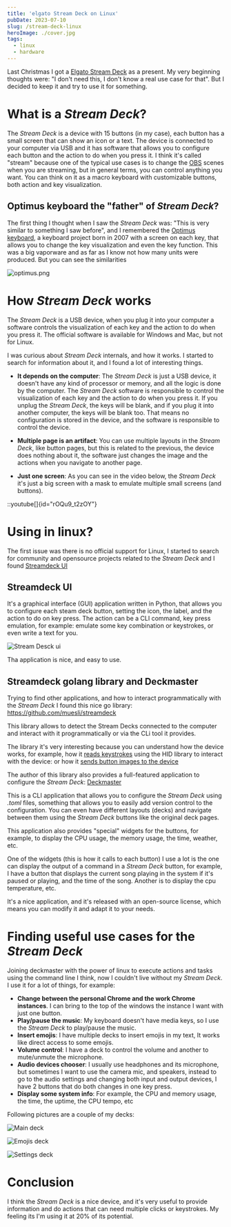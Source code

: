 ```yaml
---
title: 'elgato Stream Deck on Linux'
pubDate: 2023-07-10
slug: /stream-deck-linux
heroImage: ./cover.jpg
tags:
  - linux
  - hardware
---
```


Last Christmas I got a [Elgato Stream Deck](https://www.elgato.com/en/gaming/stream-deck) as a present. My very beginning thoughts were: "I don't need this, I don't know a real use case for that". But I decided to keep it and try to use it for something.

# What is a _Stream Deck_?

The _Stream Deck_ is a device with 15 buttons (in my case), each button has a small screen that can show an icon or a text. The device is connected to your computer via USB and it has software that allows you to configure each button and the action to do when you press it. I think it's called "stream" because one of the typical use cases is to change the [OBS](https://obsproject.com/) scenes when you are streaming, but in general terms, you can control anything you want. You can think on it as a macro keyboard with customizable buttons, both action and key visualization.

## Optimus keyboard the "father" of _Stream Deck_?

The first thing I thought when I saw the _Stream Deck_ was: "This is very similar to something I saw before", and I remembered the [Optimus keyboard](https://en.wikipedia.org/wiki/Optimus_Maximus_keyboard), a keyboard project born in 2007 with a screen on each key, that allows you to change the key visualization and even the key function. This was a big vaporware and as far as I know not how many units were produced. But you can see the similarities

![optimus.png](optimus.png)

# How _Stream Deck_ works

The _Stream Deck_ is a USB device, when you plug it into your computer a software controls the visualization of each key and the action to do when you press it. The official software is available for Windows and Mac, but not for Linux.

I was curious about _Stream Deck_ internals, and how it works. I started to search for information about it, and I found a lot of interesting things.

- **It depends on the computer**: The _Stream Deck_ is just a USB device, it doesn't have any kind of processor or memory, and all the logic is done by the computer. The _Stream Deck_ software is responsible to control the visualization of each key and the action to do when you press it. If you unplug the _Stream Deck_, the keys will be blank, and if you plug it into another computer, the keys will be blank too. That means no configuration is stored in the device, and the software is responsible to control the device.

- **Multiple page is an artifact**: You can use multiple layouts in the _Stream Deck_, like button pages, but this is related to the previous, the device does nothing about it, the software just changes the image and the actions when you navigate to another page.

- **Just one screen**: As you can see in the video below, the _Stream Deck_ it's just a big screen with a mask to emulate multiple small screens (and buttons).

::youtube[]{id="rOQu9_t2zOY"}

# Using in linux?

The first issue was there is no official support for Linux, I started to search for community and opensource projects related to the _Stream Deck_ and I found [Streamdeck UI](https://timothycrosley.github.io/streamdeck-ui/)

## Streamdeck UI

It's a graphical interface (GUI) application written in Python, that allows you to configure each steam deck button, setting the icon, the label, and the action to do on key press. The action can be a CLI command, key press emulation, for example: emulate some key combination or keystrokes, or even write a text for you.

![Stream Desck ui](streamdeck-ui.png)

Tha application is nice, and easy to use.

## Streamdeck golang library and Deckmaster

Trying to find other applications, and how to interact programmatically with the _Stream Deck_ I found this nice go library: https://github.com/muesli/streamdeck

This library allows to detect the Stream Decks connected to the computer and interact with it programmatically or via the CLi tool it provides.

The library it's very interesting because you can understand how the device works, for example, how it [reads keystrokes](https://github.com/muesli/streamdeck/blob/c719a8002f7a9ac63b1798c4a8308f6d3643fc7b/streamdeck.go#L255) using the HID library to interact with the device: or how it [sends button images to the device](https://github.com/muesli/streamdeck/blob/c719a8002f7a9ac63b1798c4a8308f6d3643fc7b/streamdeck.go#L422)

The author of this library also provides a full-featured application to configure the _Stream Deck_: [Deckmaster](https://github.com/muesli/deckmaster)

This is a CLI application that allows you to configure the _Stream Deck_ using _.toml_ files, something that allows you to easily add version control to the configuration. You can even have different layouts (decks) and navigate between them using the _Stream Deck_ buttons like the original deck pages.

This application also provides "special" widgets for the buttons, for example, to display the CPU usage, the memory usage, the time, weather, etc.

One of the widgets (this is how it calls to each button) I use a lot is the one can display the output of a command in a _Stream Deck_ button, for example, I have a button that displays the current song playing in the system if it's paused or playing, and the time of the song. Another is to display the cpu temperature, etc.

It's a nice application, and it's released with an open-source license, which means you can modify it and adapt it to your needs.

# Finding useful use cases for the _Stream Deck_

Joining deckmaster with the power of linux to execute actions and tasks using the command line I think, now I couldn't live without my _Stream Deck_. I use it for a lot of things, for example:

- **Change between the personal Chrome and the work Chrome instances**. I can bring to the top of the windows the instance I want with just one button.
- **Play/pause the music**: My keyboard doesn't have media keys, so I use the _Stream Deck_ to play/pause the music.
- **Insert emojis**: I have multiple decks to insert emojis in my text, It works like direct access to some emojis.
- **Volume control**: I have a deck to control the volume and another to mute/unmute the microphone.
- **Audio devices chooser**: I usually use headphones and its microphone, but sometimes I want to use the camera mic, and speakers, instead to go to the audio settings and changing both input and output devices, I have 2 buttons that do both changes in one key press.
- **Display some system info**: For example, the CPU and memory usage, the time, the uptime, the CPU tempo, etc

Following pictures are a couple of my decks:

![Main deck](IMG_20230709_121647.jpg)

![Emojis deck](IMG_20230709_121638.jpg)

![Settings deck](IMG_20230709_121654.jpg)

# Conclusion

I think the _Stream Deck_ is a nice device, and it's very useful to provide information and do actions that can need multiple clicks or keystrokes. My feeling its I'm using it at 20% of its potential.
